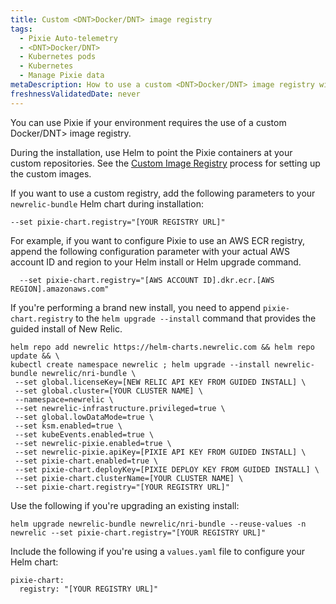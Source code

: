 ```yaml
---
title: Custom <DNT>Docker/DNT> image registry
tags:
  - Pixie Auto-telemetry
  - <DNT>Docker/DNT>
  - Kubernetes pods
  - Kubernetes
  - Manage Pixie data
metaDescription: How to use a custom <DNT>Docker/DNT> image registry with Pixie
freshnessValidatedDate: never
---
```


You can use Pixie if your environment requires the use of a custom <DNT>Docker/DNT> image registry.

During the installation, use Helm to point the Pixie containers at your custom repositories. See the [Custom Image Registry](https://docs.pixielabs.ai/reference/admin/deploy-options/#custom-image-registry) process for setting up the custom images.

If you want to use a custom registry, add the following parameters to your `newrelic-bundle` Helm chart during installation:

  ```
  --set pixie-chart.registry="[YOUR REGISTRY URL]"
  ```

For example, if you want to configure Pixie to use an AWS ECR registry, append the following configuration parameter with your actual AWS account ID and region to your Helm install or Helm upgrade command.

```
  --set pixie-chart.registry="[AWS ACCOUNT ID].dkr.ecr.[AWS REGION].amazonaws.com"
```

If you're performing a brand new install, you need to append `pixie-chart.registry` to the `helm upgrade --install` command that provides the guided install of New Relic.

```
helm repo add newrelic https://helm-charts.newrelic.com && helm repo update && \
kubectl create namespace newrelic ; helm upgrade --install newrelic-bundle newrelic/nri-bundle \
 --set global.licenseKey=[NEW RELIC API KEY FROM GUIDED INSTALL] \
 --set global.cluster=[YOUR CLUSTER NAME] \
 --namespace=newrelic \
 --set newrelic-infrastructure.privileged=true \
 --set global.lowDataMode=true \
 --set ksm.enabled=true \
 --set kubeEvents.enabled=true \
 --set newrelic-pixie.enabled=true \
 --set newrelic-pixie.apiKey=[PIXIE API KEY FROM GUIDED INSTALL] \
 --set pixie-chart.enabled=true \
 --set pixie-chart.deployKey=[PIXIE DEPLOY KEY FROM GUIDED INSTALL] \
 --set pixie-chart.clusterName=[YOUR CLUSTER NAME] \
 --set pixie-chart.registry="[YOUR REGISTRY URL]"
 ```

Use the following if you're upgrading an existing install:

```
helm upgrade newrelic-bundle newrelic/nri-bundle --reuse-values -n newrelic --set pixie-chart.registry="[YOUR REGISTRY URL]"
```

Include the following if you're using a `values.yaml` file to configure your Helm chart:

```
pixie-chart:
  registry: "[YOUR REGISTRY URL]"
```